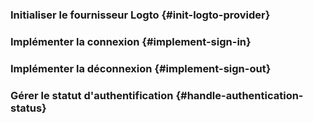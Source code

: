 
<GuideTip />

### Initialiser le fournisseur Logto \{#init-logto-provider}

<InitClient />

### Implémenter la connexion \{#implement-sign-in}

<ImplementSignIn />

### Implémenter la déconnexion \{#implement-sign-out}

<ImplementSignOut />

### Gérer le statut d'authentification \{#handle-authentication-status}

<HandleAuthenticationStatus />

<Checkpoint />
